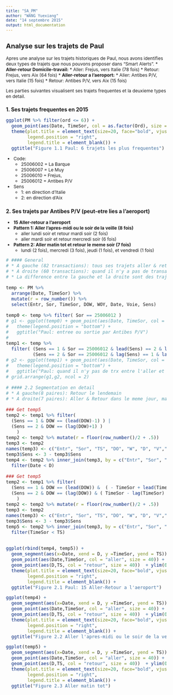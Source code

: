 ```yaml
---
title: "SA_PM"
author: "WANG Yuexiang"
date: "14 septembre 2015"
output: html_documentation
---
```

<style type="text/css">

body, td {
   font-size: 12px;
}
code.r{
  font-size: 12px;
}
pre {
  font-size: 12px
}
</style>


## Analyse sur les trajets de Paul

Apres une analyse sur les trajets historiques de Paul, nous avons identifies deux types de trajets que nous pouvons proposer dans "Smart Alerts".
* **Aller-retour Domicile-travail:** 
  * Aller:  Frejus, vers Italie (78 fois)
  * Retour: Frejus, vers Aix (64 fois)
* **Aller-retour a l'aeroport:**
  * Aller:  Antibes P/V, vers Italie (15 fois)
  * Retour: Antibes P/V, vers Aix (15 fois)

Les parties suivantes visualisent ses trajets frequentes et la deuxieme types en detail.

### 1. Ses trajets frequentes en 2015
```r
ggplot(PM %>% filter(ord <= 6)) + 
  geom_point(aes(Date, TimeSor, col = as.factor(Ord), size = 6)) +
  theme(plot.title = element_text(size=20, face="bold", vjust=2),
        legend.position = "right",
        legend.title = element_blank()) +
  ggtitle("Figure 1.1 Paul: 6 trajets les plus frequentes")
```

* Code:
  * 25006002 = La Barque
  * 25006007 = Le Muy
  * 25006010 = Frejus, 
  * 25006012 = Antibes P/V
* Sens 
  * 1: en direction d'Italie
  * 2: en direction d'Aix

### 2. Ses trajets par Antibes P/V (peut-etre lies a l'aeroport)

* **15 Aller-retour a l'aeroport**
* **Pattern 1: Aller l'apres-midi ou le soir de la veille (8 fois)**
  * aller lundi soir et retour mardi soir (2 fois)
  * aller mardi soir et retour mercredi soir (6 fois)
* **Pattern 2: Aller matin tot et retour le meme soir (7 fois)**
  * lundi (2 fois), mercredi (3 fois), jeudi (1 fois), et vendredi (1 fois)

```r
# #### General
# * A gauche (82 transactions): tous ses trajets aller & retour
# * A droite (60 transactions): quand il n'y a pas de transactions entre l'aller et le retour
# * La difference entre la gauche et la droite sont des trajets quand il a passe Antibes P/V mais pas a l'aeroport

temp <- PM %>% 
  arrange(Date, TimeSor) %>% 
  mutate(r = row_number()) %>% 
  select(Entr, Sor, TimeSor, DOW, WOY, Date, Voie, Sens)

temp0 <- temp %>% filter( Sor == 25006012 )
# g1 <- ggplot(temp0) + geom_point(aes(Date, TimeSor, col = as.factor(Sens), size = 40)) + ylim(0,25) +
#   theme(legend.position = "bottom") +
#   ggtitle("Paul: entree ou sortie par Antibes P/V")
# 
temp1 <- temp %>% 
  filter( (Sens == 1 & Sor == 25006012 & lead(Sens) == 2 & lead(Sor) == 25006012) |
          (Sens == 2 & Sor == 25006012 & lag(Sens) == 1 & lag(Sor) == 25006012)  )
# g2 <- ggplot(temp1) + geom_point(aes(Date, TimeSor, col = as.factor(Sens), size = 40)) + ylim(0,25) +  
#   theme(legend.position = "bottom") +
#   ggtitle("Paul: quand il n'y pas de trx entre l'aller et le retour")
# grid.arrange(g1,g2, ncol = 2)

# #### 2.2 Segmentation en detail
# * A gauche(8 paires): Retour le lendemain 
# * A droite(7 paires): Aller & Retour dans le meme jour, mais TimeSor est plus grand que 8 heures

### Get temp5
temp2 <- temp1 %>% filter( 
  (Sens == 1 & DOW == (lead(DOW)-1) ) |
  (Sens == 2 & DOW == (lag(DOW)+1) ) 
    )
temp2 <- temp2 %>% mutate(r = floor(row_number()/2 + .5))
temp3 <- temp2
names(temp3) <- c("Entr", "Sor", "TS", "DO", "W", "D", "V","Sens","r")
temp3$Sens <- 3 - temp3$Sens
temp4 <- temp2 %>% inner_join(temp3, by = c("Entr", "Sor", "Sens", "r")) %>%
  filter(Date < D)

### Get temp5
temp2 <- temp1 %>% filter(
  (Sens == 1 & DOW == (lead(DOW)) &  ( - TimeSor + lead(TimeSor) > 8) ) |
  (Sens == 2 & DOW == (lag(DOW)) & ( TimeSor - lag(TimeSor) > 8)  ) 
    )
temp2 <- temp2 %>% mutate(r = floor(row_number()/2 + .5))
temp3 <- temp2
names(temp3) <- c("Entr", "Sor", "TS", "DO", "W", "D", "V","Sens","r")
temp3$Sens <- 3 - temp3$Sens
temp5 <- temp2 %>% inner_join(temp3, by = c("Entr", "Sor", "Sens", "r")) %>%
  filter(TimeSor < TS)


ggplot(rbind(temp4, temp5)) +
  geom_segment(aes(x=Date, xend = D, y =TimeSor, yend = TS)) +
  geom_point(aes(Date,TimeSor, col = "aller", size = 40)) +
  geom_point(aes(D,TS, col = "retour", size = 40))  + ylim(0,25) +  
  theme(plot.title = element_text(size=20, face="bold", vjust=2),
        legend.position = "right",
        legend.title = element_blank()) +
  ggtitle("Figure 2.1 Paul: 15 Aller-Retour a l'aeroport")
```


```r
ggplot(temp4) +
  geom_segment(aes(x=Date, xend = D, y =TimeSor, yend = TS)) +
  geom_point(aes(Date,TimeSor, col = "aller", size = 40)) +
  geom_point(aes(D,TS, col = "retour", size = 40))  + ylim(0,25) +  
  theme(plot.title = element_text(size=20, face="bold", vjust=2),
        legend.position = "right",
        legend.title = element_blank()) +
  ggtitle("Figure 2.2 Aller l'apres-midi ou le soir de la veille")
```

```r
ggplot(temp5) +
  geom_segment(aes(x=Date, xend = D, y =TimeSor, yend = TS)) +
  geom_point(aes(Date,TimeSor, col = "aller", size = 40)) +
  geom_point(aes(D,TS, col = "retour", size = 40))  + ylim(0,25) +  
  theme(plot.title = element_text(size=20, face="bold", vjust=2),
        legend.position = "right",
        legend.title = element_blank()) +
  ggtitle("Figure 2.3 Aller matin tot")
```
